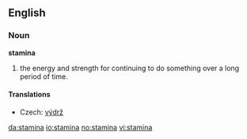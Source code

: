 ==English==

===Noun===
'''stamina'''

#the energy and strength for continuing to do something over a long period of time.

====Translations====
{{top}}
*Czech: [[výdrž]] {{f}}
{{mid}}
{{bottom}}

[[da:stamina]]
[[io:stamina]]
[[no:stamina]]
[[vi:stamina]]